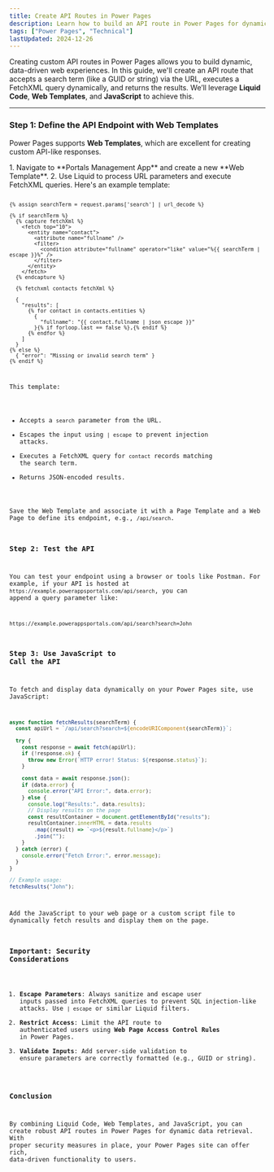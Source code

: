 ```yaml
---
title: Create API Routes in Power Pages
description: Learn how to build an API route in Power Pages for dynamic FetchXML queries while ensuring security.
tags: ["Power Pages", "Technical"]
lastUpdated: 2024-12-26
---
```



<Badge text="Power Pages" variant="tip" />
<Badge text="Technical" variant="default" />

Creating custom API routes in Power Pages allows you to build dynamic, data-driven web experiences. In this guide, we'll create an API route that accepts a search term (like a GUID or string) via the URL, executes a FetchXML query dynamically, and returns the results. We’ll leverage **Liquid Code**, **Web Templates**, and **JavaScript** to achieve this.

---

### Step 1: Define the API Endpoint with Web Templates

Power Pages supports **Web Templates**, which are excellent for creating custom API-like responses.

<Steps>
  1. Navigate to **Portals Management App** and create a new **Web Template**.
  2. Use Liquid to process URL parameters and execute FetchXML queries. Here's
  an example template:
</Steps>


<Code code={importedCode} lang="html" title="webtemplate.html" />

```liquid
{% assign searchTerm = request.params['search'] | url_decode %}

{% if searchTerm %}
  {% capture fetchXml %}
    <fetch top="10">
      <entity name="contact">
        <attribute name="fullname" />
        <filter>
          <condition attribute="fullname" operator="like" value="%{{ searchTerm | escape }}%" />
        </filter>
      </entity>
    </fetch>
  {% endcapture %}

  {% fetchxml contacts fetchXml %}

  {
    "results": [
      {% for contact in contacts.entities %}
        {
          "fullname": "{{ contact.fullname | json_escape }}"
        }{% if forloop.last == false %},{% endif %}
      {% endfor %}
    ]
  }
{% else %}
  { "error": "Missing or invalid search term" }
{% endif %}
```

This template:

- Accepts a `search` parameter from the URL.
- Escapes the input using `| escape` to prevent injection attacks.
- Executes a FetchXML query for `contact` records matching the search term.
- Returns JSON-encoded results.

Save the Web Template and associate it with a Page Template and a Web Page to define its endpoint, e.g., `/api/search`.

### Step 2: Test the API

You can test your endpoint using a browser or tools like Postman. For example, if your API is hosted at `https://example.powerappsportals.com/api/search`, you can append a query parameter like:

```
https://example.powerappsportals.com/api/search?search=John
```

### Step 3: Use JavaScript to Call the API

To fetch and display data dynamically on your Power Pages site, use JavaScript:

```javascript
async function fetchResults(searchTerm) {
  const apiUrl = `/api/search?search=${encodeURIComponent(searchTerm)}`;

  try {
    const response = await fetch(apiUrl);
    if (!response.ok) {
      throw new Error(`HTTP error! Status: ${response.status}`);
    }

    const data = await response.json();
    if (data.error) {
      console.error("API Error:", data.error);
    } else {
      console.log("Results:", data.results);
      // Display results on the page
      const resultContainer = document.getElementById("results");
      resultContainer.innerHTML = data.results
        .map((result) => `<p>${result.fullname}</p>`)
        .join("");
    }
  } catch (error) {
    console.error("Fetch Error:", error.message);
  }
}

// Example usage:
fetchResults("John");
```

Add the JavaScript to your web page or a custom script file to dynamically fetch results and display them on the page.

### Important: Security Considerations

1. **Escape Parameters**: Always sanitize and escape user inputs passed into FetchXML queries to prevent SQL injection-like attacks. Use `| escape` or similar Liquid filters.
2. **Restrict Access**: Limit the API route to authenticated users using **Web Page Access Control Rules** in Power Pages.
3. **Validate Inputs**: Add server-side validation to ensure parameters are correctly formatted (e.g., GUID or string).

### Conclusion

By combining Liquid Code, Web Templates, and JavaScript, you can create robust API routes in Power Pages for dynamic data retrieval. With proper security measures in place, your Power Pages site can offer rich, data-driven functionality to users.

